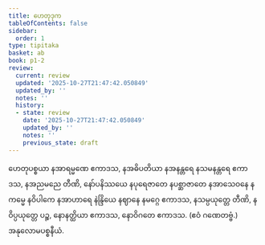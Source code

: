 ```yaml
---
title: ဟေတုဒုက
tableOfContents: false
sidebar:
  order: 1
type: tipitaka
basket: ab
book: p1-2
review:
  current: review
  updated: '2025-10-27T21:47:42.050849'
  updated_by: ''
  notes: ''
  history:
  - state: review
    date: '2025-10-27T21:47:42.050849'
    updated_by: ''
    notes: ''
    previous_state: draft
---
```



<ReviewStatus review={frontmatter.review} showDetails={true} />

<HypothesisAnnotation frontmatter={frontmatter} />

<DynamicBreadcrumb />

<Division number="114" book="p1-2" e="ch" v="37" p="239">

<Paragraph number="1418" book="p1-2">
ဟေတုပစ္စယာ နအာရမ္မဏေ ဧကာဒသ, နအဓိပတိယာ နအနန္တရေ နသမနန္တရေ ဧကာဒသ, နအညမညေ တီဏိ, နော်ပနိဿယေ နပုရေဇာတေ နပစ္ဆာဇာတေ နအာသေဝနေ နကမ္မေ နဝိပါကေ နအာဟာရေ နဲန္ဒြိယေ နဈာနေ နမဂ္ဂေ ဧကာဒသ, နသမ္ပယုတ္တေ တီဏိ, နဝိပ္ပယုတ္တေ ပဉ္စ, နောနတ္ထိယာ ဧကာဒသ, နောဝိဂတေ ဧကာဒသ. (ဧဝံ ဂဏေတဗ္ဗံ.)

</Paragraph>
</Division>

<Paragraph number="1419" type="center" book="p1-2">
အနုလောမပစ္စနီယံ.
</Paragraph>